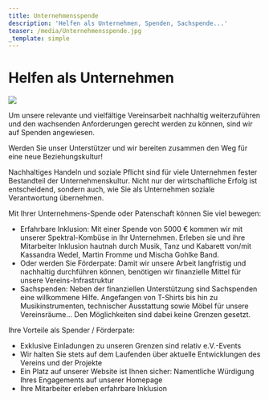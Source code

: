 ```yaml
---
title: Unternehmensspende
description: 'Helfen als Unternehmen, Spenden, Sachspende...'
teaser: /media/Unternehmensspende.jpg
_template: simple
---
```


# Helfen als Unternehmen

![](/media/Unternehmensspende.jpg)

Um unsere relevante und vielfältige Vereinsarbeit nachhaltig weiterzuführen und den wachsenden Anforderungen gerecht werden zu können, sind wir auf Spenden angewiesen.  

Werden Sie unser Unterstützer und wir bereiten zusammen den Weg für eine neue Beziehungskultur!

Nachhaltiges Handeln und soziale Pflicht sind für viele Unternehmen fester Bestandteil der Unternehmenskultur. Nicht nur der wirtschaftliche Erfolg ist entscheidend, sondern auch, wie Sie als Unternehmen soziale Verantwortung übernehmen.

Mit Ihrer Unternehmens-Spende oder Patenschaft können Sie viel bewegen:

* Erfahrbare Inklusion:
  Mit einer Spende von 5000 € kommen wir mit unserer Spektral-Kombüse in Ihr Unternehmen. Erleben sie und ihre Mitarbeiter Inklusion hautnah durch Musik, Tanz und Kabarett von/mit Kassandra Wedel, Martin Fromme und Mischa Gohlke Band.
* Oder werden Sie Förderpate: Damit wir unsere Arbeit langfristig und nachhaltig durchführen können, benötigen wir finanzielle Mittel für unsere Vereins-Infrastruktur
* Sachspenden: Neben der finanziellen Unterstützung sind Sachspenden eine willkommene Hilfe. Angefangen von T-Shirts bis hin zu Musikinstrumenten, technischer Ausstattung sowie Möbel für unsere Vereinsräume... Den Möglichkeiten sind dabei keine Grenzen gesetzt.

Ihre Vorteile als Spender / Förderpate:

* Exklusive Einladungen zu unseren Grenzen sind relativ e.V.-Events
* Wir halten Sie stets auf dem Laufenden über aktuelle Entwicklungen des Vereins und der Projekte
* Ein Platz auf unserer Website ist Ihnen sicher: Namentliche Würdigung Ihres Engagements auf unserer Homepage
* Ihre Mitarbeiter erleben erfahrbare Inklusion
